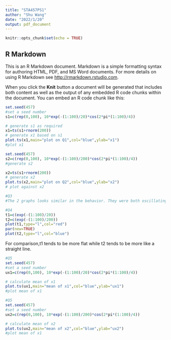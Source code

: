 ```yaml
---
title: "STA457PS1"
author: "Shu Wang"
date: "2022/1/20"
output: pdf_document
---
```


```r
knitr::opts_chunk$set(echo = TRUE)
```

## R Markdown

This is an R Markdown document. Markdown is a simple formatting syntax for authoring HTML, PDF, and MS Word documents. For more details on using R Markdown see <http://rmarkdown.rstudio.com>.

When you click the **Knit** button a document will be generated that includes both content as well as the output of any embedded R code chunks within the document. You can embed an R code chunk like this:





```r
set.seed(457)
#set a seed number
s1=c(rep(0,100), 10*exp(-(1:100)/20)*cos(2*pi*(1:100)/4))

# generate s1 as required
x1=ts(s1+rnorm(200))
# generate x1 based on s1
plot.ts(x1,main="plot on Q1",col="blue",ylab="x1")
#plot x1
```

```r
set.seed(457)
s2=c(rep(0,100), 10*exp(-(1:100)/200)*cos(2*pi*(1:100)/4))
#generate s2

x2=ts(s1+rnorm(200))
# generate x2
plot.ts(x2,main="plot on Q2",col="blue",ylab="x2")
# plot against x2
```


```r
#Q3
#The 2 graphs looks similar in the behavior. They were both oscillating around a fixed range from -3 to 3 for 0<=x<=100 and x>=150. For 100<=x<=150, the range extend to nearly the boundary of the cosine function,approximately -10 to 10.
```

```r
#Q4
t1=c(exp(-(1:100)/20))
t2=c(exp(-(1:100)/200))
plot(t1,type="l",col="red")
par(new=TRUE)
plot(t2,type="l",col="blue")
```
For comparison,t1 tends to be more flat while t2 tends to be more like a straight line.

```r
#Q5
set.seed(457)
#set a seed number
ux1=c(rep(0,100), 10*exp(-(1:100)/20)*cos(2*pi*(1:100)/4))

# calculate mean of x1
plot.ts(ux1,main="mean of x1",col="blue",ylab="ux1")
#plot mean of x1
```

```r
#Q5
set.seed(457)
#set a seed number
ux2=c(rep(0,100), 10*exp(-(1:100)/200)*cos(2*pi*(1:100)/4))

# calculate mean of x2
plot.ts(ux2,main="mean of x2",col="blue",ylab="ux2")
#plot mean of x1
```

